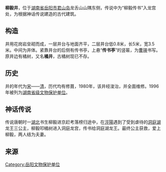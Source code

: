 '''柳毅井'''，位于[[湖南省|湖南省]][[岳阳市|岳阳市]][[君山岛|君山岛]]龙舌山山隅东侧{{r|r1}}，传说中为“柳毅传书”入龙宫处，为根据神话传说建造的古代建筑。

==构造==
井用花岗岩垒砌而成，一层井台与地面齐平，二层井台低0.8米，长5米，宽3.5米。中间为井体。紧靠井台的后侧有传书亭，上悬“'''传书亭'''”的竖匾，为[[曹瑛|曹瑛]]书写。原井边有橘树，又名'''橘井'''，古橘树现已不存。{{r|r2}}

==历史==
井的年代为[[宋朝|宋]]——[[清朝|清]]，历代均有修葺，1980年，该井经浚治，并全面维修。1996年被列为[[湖南省文物保护单位|湖南省级文物保护单位]]。{{r|r2}}

==神话传说==
{{see also|柳毅传书|柳毅传}}
传说唐朝时一[[湖北|湖北]]书生柳毅进京赶考落榜归途中，在[[涇陽|涇陽]]遇到了受到虐待的[[洞庭湖|洞庭湖]]龙王三公主，柳毅叩橘树进入洞庭龙宫，传书给洞庭湖龙王。最终公主获救，爱上柳毅，两人结为夫妻。{{r|r2}}

==来源==
{{reflist| refs=
<ref name=r1>{{cite web |title=岳阳市省级文物保护单位简介——柳毅井·传书亭 |url=http://www.yueyang.gov.cn/yywh/whyc/wh/content_381909.html |work=岳阳市文广新局 |date=2012-06-29 |access-date=2020-11-12 |archive-date=2020-11-16 |archive-url=https://web.archive.org/web/20201116230237/http://www.yueyang.gov.cn/yywh/whyc/wh/content_381909.html |dead-url=no }}</ref>
<ref name=r2>{{cite web |title=柳毅井 |url=http://www.txhn.net/hnfw/wwykg/201009/t20100902_7722.htm |work=天下湖南网 |access-date=2020-11-12 |archive-date=2014-11-18 |archive-url=https://web.archive.org/web/20141118065841/http://txhn.net/hnfw/wwykg/201009/t20100902_7722.htm |dead-url=no }}</ref>
}}

[[Category:岳阳文物保护单位|Category:岳阳文物保护单位]]